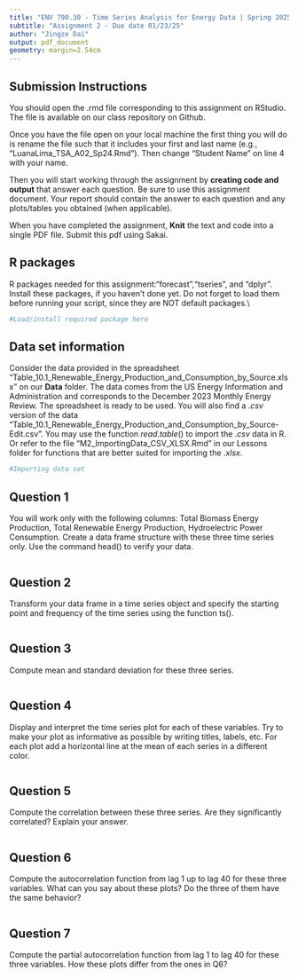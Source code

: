 ```yaml
---
title: "ENV 790.30 - Time Series Analysis for Energy Data | Spring 2025"
subtitle: "Assignment 2 - Due date 01/23/25"
author: "Jingze Dai"
output: pdf_document
geometry: margin=2.54cm
---
```


## Submission Instructions

You should open the .rmd file corresponding to this assignment on RStudio. The file is available on our class repository on Github.   

Once you have the file open on your local machine the first thing you will do is rename the file such that it includes your first and last name (e.g., "LuanaLima_TSA_A02_Sp24.Rmd"). Then change "Student Name" on line 4 with your name. 

Then you will start working through the assignment by  **creating code and output** that answer each question. Be sure to use this assignment document. Your report should contain the answer to each question and any plots/tables you obtained (when applicable).

When you have completed the assignment, **Knit** the text and code into a single PDF file. Submit this pdf using Sakai. 

## R packages

R packages needed for this assignment:"forecast","tseries", and "dplyr". Install these packages, if you haven't done yet. Do not forget to load them before running your script, since they are NOT default packages.\\

```r
#Load/install required package here

```


## Data set information  

Consider the data provided in the spreadsheet "Table_10.1_Renewable_Energy_Production_and_Consumption_by_Source.xlsx" on our **Data** folder. The data comes from the US Energy Information and Administration and corresponds to the December 2023 Monthly Energy Review. The spreadsheet is ready to be used. You will also find a $.csv$ version of the data "Table_10.1_Renewable_Energy_Production_and_Consumption_by_Source-Edit.csv". You may use the function $read.table()$ to import the $.csv$ data in R. Or refer to the file "M2_ImportingData_CSV_XLSX.Rmd" in our Lessons folder for functions that are better suited for importing the $.xlsx$.

```r
#Importing data set

```


## Question 1
You will work only with the following columns: Total Biomass Energy Production, Total Renewable Energy Production, Hydroelectric Power Consumption. Create a data frame structure with these three time series only. Use the command head() to verify your data.

```r

```


## Question 2
Transform your data frame in a time series object and specify the starting point and frequency of the time series using the function ts().

```r

```


## Question 3
Compute mean and standard deviation for these three series.

```r

```


## Question 4
Display and interpret the time series plot for each of these variables. Try to make your plot as informative as possible by writing titles, labels, etc. For each plot add a horizontal line at the mean of each series in a different color.

```r

```


## Question 5
Compute the correlation between these three series. Are they significantly correlated? Explain your answer.

```r

```


## Question 6
Compute the autocorrelation function from lag 1 up to lag 40 for these three variables. What can you say about these plots? Do the three of them have the same behavior?

```r

```


## Question 7
Compute the partial autocorrelation function from lag 1 to lag 40 for these three variables. How these plots differ from the ones in Q6?

```r

```


